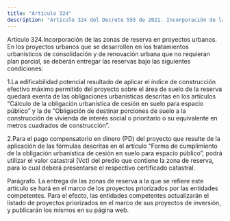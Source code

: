 ```yaml
---
title: "Artículo 324"
description: "Artículo 324 del Decreto 555 de 2021. Incorporación de las zonas de reserva en proyectos urbanos."
---
```


Artículo 324.Incorporación de las zonas de reserva en proyectos urbanos. En los proyectos urbanos que se desarrollen en los tratamientos urbanísticos de consolidación y de renovación urbana que no requieran plan parcial, se deberán entregar las reservas bajo las siguientes condiciones:
 
1.La edificabilidad potencial resultado de aplicar el índice de construcción efectivo máximo permitido del proyecto sobre el área de suelo de la reserva quedará exenta de las obligaciones urbanísticas descritas en los artículos “Cálculo de la obligación urbanística de cesión en suelo para espacio público” y la de “Obligación de destinar porciones de suelo a la construcción de vivienda de interés social o prioritario o su equivalente en metros cuadrados de construcción”.
 
2.Para el pago compensatorio en dinero (PD) del proyecto que resulte de la aplicación de las fórmulas descritas en el artículo “Forma de cumplimiento de la obligación urbanística de cesión en suelo para espacio público”, podrá utilizar el valor catastral (Vct) del predio que contiene la zona de reserva, para lo cual deberá presentarse el respectivo certificado catastral.
 
Parágrafo. La entrega de las zonas de reserva a la que se refiere este artículo se hará en el marco de los proyectos priorizados por las entidades competentes. Para el efecto, las entidades competentes actualizarán el listado de proyectos priorizados en el marco de sus proyectos de inversión, y publicarán los mismos en su página web.
